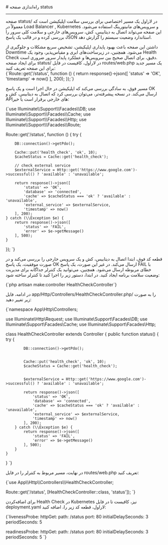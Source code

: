 

<Layout>
<Head>
<title>مستندات راه‌اندازی صفحه status در Laravel - لیارا</title>
<meta property="og:title" content="مستندات خدمات رایانش ابری لیارا" />
<meta property="og:description" content="مستندات مربوط به نحوه راه‌اندازی صفحه status در پلتفرم Laravel در لیارا"  />
<meta property="og:image" content="https://media.liara.ir/logos/liara-poster.jpg" />
</Head>
# راه‌اندازی صفحه status
<hr className="mb-2" />

صفحه <Important>status/</Important> در لاراول یک مسیر اختصاصی برای بررسی سلامت اپلیکیشن است که معمولاً در Load Balancer , Kubernetes و سرویس‌های مانیتورینگ استفاده می‌شود. این صفحه می‌تواند اتصال به دیتابیس، کش، سرویس‌های خارجی و سلامت کلی سرور را بررسی کرده و در قالب یک پاسخ JSON استاندارد وضعیت سیستم را گزارش دهد. 

<div className="h-2" />
داشتن این صفحه باعث بهبود پایداری اپلیکیشن، تشخیص سریع مشکلات و جلوگیری از Downtime می‌شود. همچنین، در زیرساخت‌های ابری و مقیاس‌پذیر، وجود یک Health Check دقیق، برای اتصال صحیح بین سرویس‌ها و عملکرد پایدار سرور ضروری است.

<div className="h-2" />
برای ایجاد صفحه <Important>status/</Important> در لاراول، کافیست در فایل <Important>routes/web.php</Important> یک مسیر جدید برای این صفحه تعریف کنید:

<div className='h-2' />
<div dir="ltr">
<Highlight className="laravel">
{`Route::get('/status', function () {
    return response()->json([
        'status' => 'OK',
        'timestamp' => now()
    ], 200);
});`}
</Highlight>
</div>
<div className='h-2' />

مسیر فوق، به سادگی بررسی می‌کند که اپلیکیشن در حال اجرا است و یک پاسخ <Important>OK</Important> ارسال می‌کند.
در نسخه پیشرفته‌تر، می‌توان بررسی کرد که اتصال به دیتابیس، کش و APIهای خارجی برقرار است یا خیر:

<div className='h-2' />
<div dir="ltr">
<Highlight className="laravel">
{`use Illuminate\\Support\\Facades\\DB;
use Illuminate\\Support\\Facades\\Cache;
use Illuminate\\Support\\Facades\\Http;
use Illuminate\\Support\\Facades\\Route;

Route::get('/status', function () {
    try {
       
        DB::connection()->getPdo();

        Cache::put('health_check', 'ok', 10);
        $cacheStatus = Cache::get('health_check');

        // check external service
        $externalService = Http::get('https://www.google.com')->successful() ? 'available' : 'unavailable';

        return response()->json([
            'status' => 'OK',
            'database' => 'connected',
            'cache' => $cacheStatus === 'ok' ? 'available' : 'unavailable',
            'external_service' => $externalService,
            'timestamp' => now()
        ], 200);
    } catch (\\Exception $e) {
        return response()->json([
            'status' => 'FAIL',
            'error' => $e->getMessage()
        ], 500);
    }
});
`}
</Highlight>
</div>
<div className='h-2' />

قطعه کد فوق، ابتدا اتصال به دیتابیس، کش و یک سرویس خارجی را بررسی می‌کند و در صورت موفقیت، یک پاسخ <Important>OK</Important> ارسال می‌کند. در غیر این صورت، یک پاسخ <Important>FAIL</Important> با خطای مربوطه ارسال می‌شود.
همچنین، می‌توانید یک کنترلر جداگانه برای مدیریت وضعیت سلامت برنامه ایجاد کنید. در ابتدا، دستور 
زیر را اجرا کنید تا کنترلر ساخته شود:

<div className='h-2' />
<div dir="ltr">
<Highlight className="laravel">
{`php artisan make:controller HealthCheckController`}
</Highlight>
</div>
<div className='h-2' />

در ادامه، فایل <Important>app/Http/Controllers/HealthCheckController.php/</Important> را به صورت زیر تغییر دهید:
<div className='h-2' />
<div dir="ltr">
<Highlight className="bash">
{`<?php

namespace App\\Http\\Controllers;

use Illuminate\\Http\\Request;
use Illuminate\\Support\\Facades\\DB;
use Illuminate\\Support\\Facades\\Cache;
use Illuminate\\Support\\Facades\\Http;

class HealthCheckController extends Controller
{
    public function status()
    {
        try {
            
            DB::connection()->getPdo();

            
            Cache::put('health_check', 'ok', 10);
            $cacheStatus = Cache::get('health_check');

            
            $externalService = Http::get('https://www.google.com')->successful() ? 'available' : 'unavailable';

            return response()->json([
                'status' => 'OK',
                'database' => 'connected',
                'cache' => $cacheStatus === 'ok' ? 'available' : 'unavailable',
                'external_service' => $externalService,
                'timestamp' => now()
            ], 200);
        } catch (\\Exception $e) {
            return response()->json([
                'status' => 'FAIL',
                'error' => $e->getMessage()
            ], 500);
        }
    }
}
`}
</Highlight>
</div>
<div className='h-2' />

در نهایت، مسیر مربوط به کنترلر را در فایل <Important>routes/web.php</Important> تعریف کنید:

<div className='h-2' />
<div dir="ltr">
<Highlight className="laravel">
{`use App\\Http\\Controllers\\HealthCheckController;

Route::get('/status', [HealthCheckController::class, 'status']);
`}
</Highlight>
</div>
<div className='h-2' />

برای اضافه‌کردن Health Check در Kubernetes نیز، کافیست تا در فایل <Important>deployment.yaml</Important> لاراول، قطعه کد زیر را، اضافه کنید:

<div className='h-2' />
<div dir="ltr">
<Highlight className="yaml">
{`livenessProbe:
  httpGet:
    path: /status
    port: 80
  initialDelaySeconds: 3
  periodSeconds: 5

readinessProbe:
  httpGet:
    path: /status
    port: 80
  initialDelaySeconds: 3
  periodSeconds: 5
`}
</Highlight>
</div>
<div className='h-2' />


</Layout>